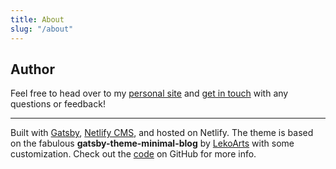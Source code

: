 ```yaml
---
title: About
slug: "/about"
---
```


## Author

Feel free to head over to my [personal site](https://joypauls.dev) and [get in touch](https://joypauls.dev/contact) with any questions or feedback!

---

Built with <a href="https://www.gatsbyjs.com/" target="_blank">Gatsby</a>, <a href="https://www.netlifycms.org/" target="_blank">Netlify CMS</a>,
and hosted on Netlify. The theme is based on the fabulous **gatsby-theme-minimal-blog** 
by <a href="https://github.com/LekoArts/gatsby-themes/tree/master/themes/gatsby-theme-minimal-blog" target="_blank">LekoArts</a>
with some customization. Check out the <a href="https://github.com/joypauls/reframed.dev" target="_blank">code</a> on GitHub for more info.


